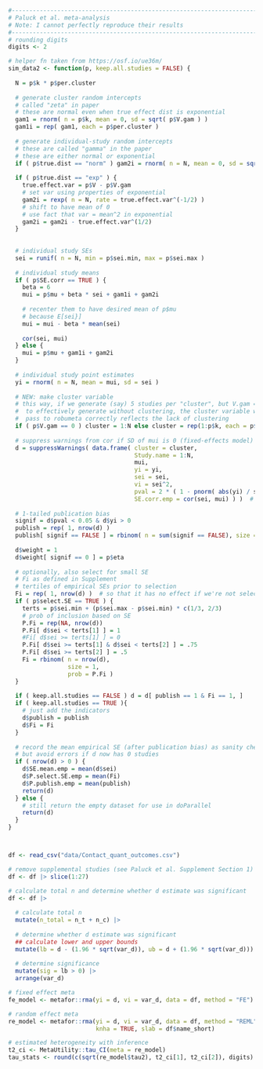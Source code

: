 ```r
#--------------------------------------------------------------------------------
# Paluck et al. meta-analysis
# Note: I cannot perfectly reproduce their results
#--------------------------------------------------------------------------------
# rounding digits
digits <- 2

# helper fn taken from https://osf.io/ue36m/
sim_data2 <- function(p, keep.all.studies = FALSE) {
  
  N = p$k * p$per.cluster
  
  # generate cluster random intercepts
  # called "zeta" in paper
  # these are normal even when true effect dist is exponential
  gam1 = rnorm( n = p$k, mean = 0, sd = sqrt( p$V.gam ) )
  gam1i = rep( gam1, each = p$per.cluster )
  
  # generate individual-study random intercepts
  # these are called "gamma" in the paper
  # these are either normal or exponential
  if ( p$true.dist == "norm" ) gam2i = rnorm( n = N, mean = 0, sd = sqrt( p$V - p$V.gam ) )
  
  if ( p$true.dist == "exp" ) {
    true.effect.var = p$V - p$V.gam
    # set var using properties of exponential
    gam2i = rexp( n = N, rate = true.effect.var^(-1/2) )
    # shift to have mean of 0
    # use fact that var = mean^2 in exponential
    gam2i = gam2i - true.effect.var^(1/2)
  }
  
  
  # individual study SEs
  sei = runif( n = N, min = p$sei.min, max = p$sei.max )
  
  # individual study means
  if ( p$SE.corr == TRUE ) {
    beta = 6
    mui = p$mu + beta * sei + gam1i + gam2i
    
    # recenter them to have desired mean of p$mu
    # because E[sei}]
    mui = mui - beta * mean(sei)
    
    cor(sei, mui)
  } else {
    mui = p$mu + gam1i + gam2i
  }
  
  # individual study point estimates
  yi = rnorm( n = N, mean = mui, sd = sei )
  
  # NEW: make cluster variable
  # this way, if we generate (say) 5 studies per "cluster", but V.gam = 0 in order
  #  to effectively generate without clustering, the cluster variable we ultimately
  #  pass to robumeta correctly reflects the lack of clustering
  if ( p$V.gam == 0 ) cluster = 1:N else cluster = rep(1:p$k, each = p$per.cluster)
  
  # suppress warnings from cor if SD of mui is 0 (fixed-effects model)
  d = suppressWarnings( data.frame( cluster = cluster,
                                    Study.name = 1:N,
                                    mui,
                                    yi = yi,
                                    sei = sei,
                                    vi = sei^2,
                                    pval = 2 * ( 1 - pnorm( abs(yi) / sei ) ),
                                    SE.corr.emp = cor(sei, mui) ) )  # empirical correlation
  
  # 1-tailed publication bias
  signif = d$pval < 0.05 & d$yi > 0
  publish = rep( 1, nrow(d) )
  publish[ signif == FALSE ] = rbinom( n = sum(signif == FALSE), size = 1, prob = 1/p$eta )
  
  d$weight = 1
  d$weight[ signif == 0 ] = p$eta
  
  # optionally, also select for small SE
  # Fi as defined in Supplement
  # tertiles of empirical SEs prior to selection
  Fi = rep( 1, nrow(d) )  # so that it has no effect if we're not selecting based on SE
  if ( p$select.SE == TRUE ) {
    terts = p$sei.min + (p$sei.max - p$sei.min) * c(1/3, 2/3)
    # prob of inclusion based on SE
    P.Fi = rep(NA, nrow(d))
    P.Fi[ d$sei < terts[1] ] = 1
    #Fi[ d$sei >= terts[1] ] = 0
    P.Fi[ d$sei >= terts[1] & d$sei < terts[2] ] = .75
    P.Fi[ d$sei >= terts[2] ] = .5
    Fi = rbinom( n = nrow(d),
                 size = 1,
                 prob = P.Fi )
  }
  
  if ( keep.all.studies == FALSE ) d = d[ publish == 1 & Fi == 1, ]
  if ( keep.all.studies == TRUE ){
    # just add the indicators
    d$publish = publish
    d$Fi = Fi
  }
  
  # record the mean empirical SE (after publication bias) as sanity check on SE selection
  # but avoid errors if d now has 0 studies
  if ( nrow(d) > 0 ) {
    d$SE.mean.emp = mean(d$sei)
    d$P.select.SE.emp = mean(Fi)
    d$P.publish.emp = mean(publish)
    return(d)
  } else {
    # still return the empty dataset for use in doParallel
    return(d)
  }
}



df <- read_csv("data/Contact_quant_outcomes.csv")

# remove supplemental studies (see Paluck et al. Supplement Section 1)
df <- df |> slice(1:27)

# calculate total n and determine whether d estimate was significant
df <- df |> 
  
  # calculate total n
  mutate(n_total = n_t + n_c) |> 
  
  # determine whether d estimate was significant
  ## calculate lower and upper bounds
  mutate(lb = d - (1.96 * sqrt(var_d)), ub = d + (1.96 * sqrt(var_d))) |> 
  
  # determine significance
  mutate(sig = lb > 0) |>
  arrange(var_d)

# fixed effect meta
fe_model <- metafor::rma(yi = d, vi = var_d, data = df, method = "FE")

# random effect meta
re_model <- metafor::rma(yi = d, vi = var_d, data = df, method = "REML",
                         knha = TRUE, slab = df$name_short)

# estimated heterogeneity with inference
t2_ci <- MetaUtility::tau_CI(meta = re_model)
tau_stats <- round(c(sqrt(re_model$tau2), t2_ci[1], t2_ci[2]), digits)
```
